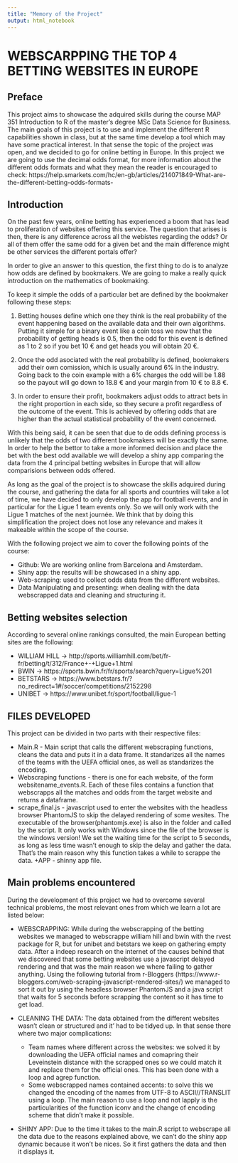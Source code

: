 ```yaml
---
title: "Memory of the Project"
output: html_notebook
---
```


# WEBSCARPPING THE TOP 4 BETTING WEBSITES IN EUROPE
## Preface

This project aims to showcase the adquired skills during the course MAP 351 Introduction to R of the master's degree MSc Data Science for Business. The main goals of this project is to use and implement the different R capabilities shown in class, but at the same time develop a tool which may have some practical interest. In that sense the topic of the project was open, and we decided to go for online betting in Europe. In this project we are going to use the decimal odds format, for more information about the different odds formats and what they mean the reader is encouraged to check: https://help.smarkets.com/hc/en-gb/articles/214071849-What-are-the-different-betting-odds-formats-

## Introduction

On the past few years, online betting has experienced a boom that has lead to proliferation of websites offering this service. The question that arises is then, there is any difference across all the webistes regarding the odds? Or all of them offer the same odd for a given bet and the main difference might be other services the different portals offer?

In order to give an answer to this question, the first thing to do is to analyze how odds are defined by bookmakers. We are going to make a really quick introduction on the mathematics of bookmaking.

To keep it simple the odds of a particular bet are defined by the bookmaker following these steps:

1. Betting houses define which one they think is the real probability of the event happening based on the available data and their own algorithms. Putting it simple for a binary event like a coin toss we now that the probability of getting heads is 0.5, then the odd for this event is defined as 1 to 2 so if you bet 10 € and get heads you will obtain 20 €.

2. Once the odd asociated with the real probability is defined, bookmakers add their own comission, which is usually around 6% in the industry. Going back to the coin example with a 6% charges the odd will be 1.88 so the payout will go down to 18.8 € and your margin from 10 € to 8.8 €.

3. In order to ensure their profit, bookmakers adjust odds to attract bets in the right proportion in each side, so they secure a profit regardless of the outcome of the event. This is achieved by offering odds that are higher than the actual statistical probability of the event concerned.

With this being said, it can be seen that due to de odds defining process is unlikely that the odds of two different bookmakers will be exactly the same. In order to help the bettor to take a more informed decision and place the bet with the best odd available we will develop a shiny app comparing the data from the 4 principal betting websites in Europe that will allow comparisions between odds offered.

As long as the goal of the project is to showcase the skills adquired during the course, and gathering the data for all sports and countries will take a lot of time, we have decided to only develop the app for football events, and in particular for the Ligue 1 team events only. So we will only work with the Ligue 1 matches of the next journée. We think that by doing this simplification the project does not lose any relevance and makes it makeable within the scope of the course.

With the following project we aim to cover the following points of the course:

+ Github: We are working online from Barcelona and Amsterdam.
+ Shiny app: the results will be showcased in a shiny app.
+ Web-scraping: used to collect odds data from the different websites.
+ Data Manipulating and presenting: when dealing with the data webscrapped data and cleaning and structuring it.

## Betting websites selection

According to several online rankings consulted, the main European betting sites are the following:

+ WILLIAM HILL -> http://sports.williamhill.com/bet/fr-fr/betting/t/312/France+-+Ligue+1.html
+ BWIN -> https://sports.bwin.fr/fr/sports/search?query=Ligue%201
+ BETSTARS -> https://www.betstars.fr/?no_redirect=1#/soccer/competitions/2152298
+ UNIBET -> https://www.unibet.fr/sport/football/ligue-1

## FILES DEVELOPED

This project can be divided in two parts with their respective files:

+ Main.R - Main script that calls the different webscraping functions, cleans the data and puts it in a data frame. It standarizes all the names of the teams with the UEFA official ones, as well as standarizes the encoding.
+ Webscraping functions - there is one for each website, of the form websitename_events.R. Each of these files contains a function that webscrapps all the matches and odds from the target website and returns a dataframe.
+ scrape_final.js - javascript used to enter the websites with the headless browser PhantomJS to skip the delayed rendering of some wesites. The executable of the browser(phantomjs.exe) is also in the folder and called by the script. It only works with Windows since the file of the browser is the windows version! We set the waiting time for the script to 5 seconds, as long as less time wasn't enough to skip the delay and gather the data. That's the main reason why this function takes a while to scrappe the data.
+APP - shinny app file.

## Main problems encountered

During the development of this project we had to overcome several technical problems, the most relevant ones from which we learn a lot are listed below:

+ WEBSCRAPPING: While during the webscrapping of the betting websites we managed to webscrappe william hill and bwin with the rvest package for R, but for unibet and betstars we keep on gathering empty data. After a indeep research on the internet of the causes behind that we discovered that some betting websites use a javascript delayed rendering and that was the main reason we where failing to gather anything. Using the following tutorial from r-Bloggers (https://www.r-bloggers.com/web-scraping-javascript-rendered-sites/) we managed to sort it out by using the headless browser PhantomJS and a java script that waits for 5 seconds before scrapping the content so it has time to get load.

+ CLEANING THE DATA: The data obtained from the different websites wasn't clean or structured and it' had to be tidyed up. In that sense there where two major complications:
    - Team names where different across the websites: we solved it by downloading the UEFA     official names and comapring their Leveinstein distance with the scrapped ones so we could match it and replace them for the official ones. This has been done with a loop and agrep function.
    - Some webscrapped names contained accents: to solve this we changed the encoding of the names from UTF-8 to ASCII//TRANSLIT using a loop. The main reason to use a loop and not lapply is the particularities of the function iconv and the change of encoding scheme that didn't make it possible.
    
+ SHINY APP: Due to the time it takes to the main.R script to webscrape all the data due to the reasons explained above, we can't do the shiny app dynamic because it won't be nices. So it first gathers the data and then it displays it.